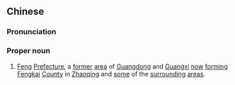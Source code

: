 ==Chinese==
{{zh-forms|[[seal]](ed)|[[prefecture]]}}
{{wikipedia|Feng Prefecture (Guangdong)|Feng Prefecture in Guangdong}}
===Pronunciation===
{{zh-pron
|m=Fēngzhōu
|c=fung1 zau1
|cat=pn
}}

===Proper noun===
{{zh-proper noun}}
# {{lb|zh|historical|_|geography}} [[Feng]] [[prefecture|Prefecture]], a [[former]] [[area]] of [[Guangdong]] and [[Guangxi]] [[now]] [[form]]ing [[Fengkai]] [[county|County]] in [[Zhaoqing]] and [[some]] of the [[surrounding]] [[area]]s.
